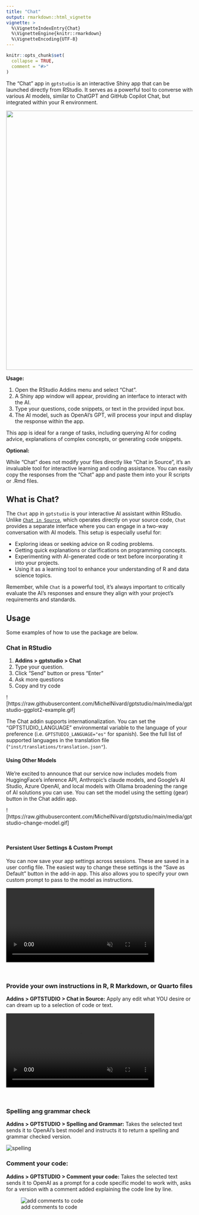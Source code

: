 ```yaml
---
title: "Chat"
output: rmarkdown::html_vignette
vignette: >
  %\VignetteIndexEntry{Chat}
  %\VignetteEngine{knitr::rmarkdown}
  %\VignetteEncoding{UTF-8}
---
```


```r
knitr::opts_chunk$set(
  collapse = TRUE,
  comment = "#>"
)
```

The "Chat" app in `gptstudio` is an interactive Shiny app that can be launched directly from RStudio. It serves as a powerful tool to converse with various AI models, similar to ChatGPT and GitHub Copilot Chat, but integrated within your R environment.

![](https://raw.githubusercontent.com/MichelNivard/gptstudio/main/media/gptstudio-chat-app.png){width=700px}

**Usage:**

1. Open the RStudio Addins menu and select "Chat".
2. A Shiny app window will appear, providing an interface to interact with the AI.
3. Type your questions, code snippets, or text in the provided input box.
4. The AI model, such as OpenAI's GPT, will process your input and display the response within the app.

This app is ideal for a range of tasks, including querying AI for coding advice, explanations of complex concepts, or generating code snippets.

**Optional:**

While "Chat" does not modify your files directly like "Chat in Source", it's an invaluable tool for interactive learning and coding assistance. You can easily copy the responses from the "Chat" app and paste them into your R scripts or .Rmd files.

## What is Chat?

The `Chat` app in `gptstudio` is your interactive AI assistant within RStudio. Unlike [`Chat in Source`](articles/chat-in-source.md), which operates directly on your source code, `Chat` provides a separate interface where you can engage in a two-way conversation with AI models. This setup is especially useful for:

- Exploring ideas or seeking advice on R coding problems.
- Getting quick explanations or clarifications on programming concepts.
- Experimenting with AI-generated code or text before incorporating it into your projects.
- Using it as a learning tool to enhance your understanding of R and data science topics.

Remember, while `Chat` is a powerful tool, it's always important to critically evaluate the AI's responses and ensure they align with your project's requirements and standards.

## Usage

Some examples of how to use the package are below.

### Chat in RStudio

1.  **Addins \> gptstudio \> Chat**
2.  Type your question.
3.  Click “Send” button or press "Enter"
4.  Ask more questions
5.  Copy and try code

![https://raw.githubusercontent.com/MichelNivard/gptstudio/main/media/gptstudio-ggplot2-example.gif]{width=700px}

The Chat addin supports internationalization. You can set the "GPTSTUDIO_LANGUAGE" environmental variable to the language of your preference (i.e. `GPTSTUDIO_LANGUAGE="es"` for spanish). See the full list of supported languages in the translation file (`"inst/translations/translation.json"`).

#### Using Other Models

We're excited to announce that our service now includes models from HuggingFace's inference API, Anthropic's claude models, and Google's AI Studio, Azure OpenAI, and local models with Ollama broadening the range of AI solutions you can use. You can set the model using the setting (gear) button in the Chat addin app.

![https://raw.githubusercontent.com/MichelNivard/gptstudio/main/media/gptstudio-change-model.gif]{width=700px}

<br>

#### Persistent User Settings & Custom Prompt

You can now save your app settings across sessions. These are saved in a user config file. The easiest way to change these settings is the "Save as Default" button in the add-in app. This also allows you to specify your own custom prompt to pass to the model as instructions.

<video src="https://user-images.githubusercontent.com/6314313/252512933-5965b70c-4d58-4b82-aa67-7e2baf10660c.mov" data-canonical-src="https://user-images.githubusercontent.com/6314313/252512933-5965b70c-4d58-4b82-aa67-7e2baf10660c.mov" controls="controls" muted="muted" class="d-block rounded-bottom-2 border-top width-fit" style="max-height:640px; min-height: 200px; max-width:700px">

</video>

<br>

### Provide your own instructions in R, R Markdown, or Quarto files

**Addins \> GPTSTUDIO \> Chat in Source:** Apply any edit what YOU desire or can dream up to a selection of code or text.

<video src="https://user-images.githubusercontent.com/6314313/225774578-72e4e966-a740-4afc-beca-1ac25abb504c.mov" controls="controls" muted="muted" class="d-block rounded-bottom-2 border-top width-fit" style="max-height:640px; min-height: 200px; max-width:700px">

</video>

<br>

### Spelling ang grammar check

**Addins \> GPTSTUDIO \> Spelling and Grammar:** Takes the selected text sends it to OpenAI's best model and instructs it to return a spelling and grammar checked version.

![spelling](https://raw.githubusercontent.com/MichelNivard/gptstudio/main/media/spelling.gif)
<br>

### Comment your code:

**Addins \> GPTSTUDIO \> Comment your code:** Takes the selected text sends it to OpenAI as a prompt for a code specific model to work with, asks for a version with a comment added explaining the code line by line.

![add comments to code](https://raw.githubusercontent.com/MichelNivard/gptstudio/main/media/comments.gif)
